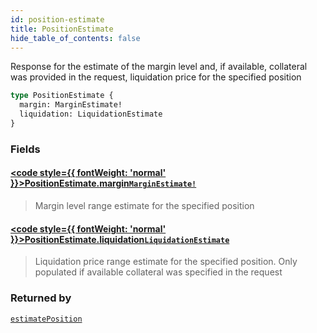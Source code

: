 ```yaml
---
id: position-estimate
title: PositionEstimate
hide_table_of_contents: false
---
```








Response for the estimate of the margin level and, if available, collateral was provided in the request, liquidation price for the specified position

```graphql
type PositionEstimate {
  margin: MarginEstimate!
  liquidation: LiquidationEstimate
}
```


### Fields

#### [<code style={{ fontWeight: 'normal' }}>PositionEstimate.<b>margin</b></code>](#)<Bullet />[`MarginEstimate!`](/testnet/api/graphql/objects/margin-estimate) <Badge class="secondary" text="non-null"/> <Badge class="secondary" text="object"/>
> Margin level range estimate for the specified position
> 

#### [<code style={{ fontWeight: 'normal' }}>PositionEstimate.<b>liquidation</b></code>](#)<Bullet />[`LiquidationEstimate`](/testnet/api/graphql/objects/liquidation-estimate) <Badge class="secondary" text="object"/>
> Liquidation price range estimate for the specified position. Only populated if available collateral was specified in the request
> 



### Returned by

[`estimatePosition`](/testnet/api/graphql/queries/estimate-position)  <Badge class="secondary" text="query"/>




